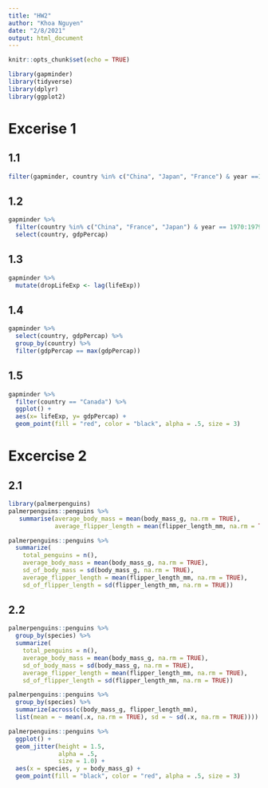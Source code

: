 ```yaml
---
title: "HW2"
author: "Khoa Nguyen"
date: "2/8/2021"
output: html_document
---
```


```r
knitr::opts_chunk$set(echo = TRUE)
```

```r
library(gapminder)
library(tidyverse)
library(dplyr)
library(ggplot2)
```

# Excerise 1

## 1.1


```r
filter(gapminder, country %in% c("China", "Japan", "France") & year ==1970:1979)
```

## 1.2


```r
gapminder %>% 
  filter(country %in% c("China", "France", "Japan") & year == 1970:1979) %>% 
  select(country, gdpPercap)
```

## 1.3

```r
gapminder %>% 
  mutate(dropLifeExp <- lag(lifeExp))
```

## 1.4

```r
gapminder %>% 
  select(country, gdpPercap) %>%
  group_by(country) %>%
  filter(gdpPercap == max(gdpPercap))
```
  
## 1.5

```r
gapminder %>% 
  filter(country == "Canada") %>% 
  ggplot() +
  aes(x= lifeExp, y= gdpPercap) +
  geom_point(fill = "red", color = "black", alpha = .5, size = 3)
```

# Excercise 2

## 2.1

```r
library(palmerpenguins)
palmerpenguins::penguins %>% 
   summarise(average_body_mass = mean(body_mass_g, na.rm = TRUE),
             average_flipper_length = mean(flipper_length_mm, na.rm = TRUE))
```
```r
palmerpenguins::penguins %>% 
  summarize( 
    total_penguins = n(),
    average_body_mass = mean(body_mass_g, na.rm = TRUE),
    sd_of_body_mass = sd(body_mass_g, na.rm = TRUE),
    average_flipper_length = mean(flipper_length_mm, na.rm = TRUE),
    sd_of_flipper_length = sd(flipper_length_mm, na.rm = TRUE))
```

## 2.2

```r
palmerpenguins::penguins %>% 
  group_by(species) %>% 
  summarize( 
    total_penguins = n(),
    average_body_mass = mean(body_mass_g, na.rm = TRUE),
    sd_of_body_mass = sd(body_mass_g, na.rm = TRUE),
    average_flipper_length = mean(flipper_length_mm, na.rm = TRUE),
    sd_of_flipper_length = sd(flipper_length_mm, na.rm = TRUE))
```

```r
palmerpenguins::penguins %>% 
  group_by(species) %>% 
  summarize(across(c(body_mass_g, flipper_length_mm),
  list(mean = ~ mean(.x, na.rm = TRUE), sd = ~ sd(.x, na.rm = TRUE)))) 
```

```r
palmerpenguins::penguins %>% 
  ggplot() +
  geom_jitter(height = 1.5, 
              alpha = .5,
              size = 1.0) +
  aes(x = species, y = body_mass_g) +
  geom_point(fill = "black", color = "red", alpha = .5, size = 3)
```